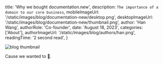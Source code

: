 
  title: 'Why we bought documentation.new',
  description: `The importance of a domain to our core business`,
  mobileImageUrl: '/static/images/blog/documentation-new/desktop.png',
  desktopImageUrl: '/static/images/blog/documentation-new/thumbnail.png',
  author: 'Han Wang',
  authorRole: 'Co-founder',
  date: 'August 18, 2023',
  categories: ['About'],
  authorImageUrl: '/static/images/blog/authors/han.png',
  readingTime: '2 second read',
}


<img
  src="/static/images/blog/documentation-new/desktop.png"
  alt="blog thumbnail"
  className="w-full rounded-md"
/>

Cause we wanted to 🙂.
